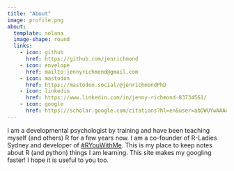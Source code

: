 ```yaml
---
title: "About"
image: profile.png
about:
  template: solana
  image-shape: round
  links:
    - icon: github
      href: https://github.com/jenrichmond
    - icon: envelope
      href: mailto:jennyrichmond@gmail.com
    - icon: mastodon
      href: https://mastodon.social/@jenrichmondPhD            
    - icon: linkedin
      href: https://www.linkedin.com/in/jenny-richmond-83734561/
    - icon: google
      href: https://scholar.google.com/citations?hl=en&user=abDWUYwAAAAJ&view_op=list_works&sortby=pubdate       
---
```



I am a developmental psychologist by training and have been teaching myself (and others) R for a few years now. I am a co-founder of R-Ladies Sydney and developer of [#RYouWithMe](https://rladiessydney.org/courses/ryouwithme/). This is my place to keep notes about R (and python) things I am learning. This site makes my googling faster! I hope it is useful to you too.
